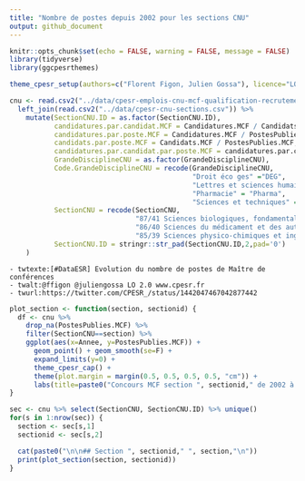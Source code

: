 ```yaml
---
title: "Nombre de postes depuis 2002 pour les sections CNU"
output: github_document
---
```


```r
knitr::opts_chunk$set(echo = FALSE, warning = FALSE, message = FALSE)
library(tidyverse)
library(ggcpesrthemes)

theme_cpesr_setup(authors=c("Florent Figon, Julien Gossa"), licence="LO 2.0", source = "DGRH A1-1")

cnu <- read.csv2("../data/cpesr-emplois-cnu-mcf-qualification-recrutement.csv") %>%
  left_join(read.csv2("../data/cpesr-cnu-sections.csv")) %>%
    mutate(SectionCNU.ID = as.factor(SectionCNU.ID),
           candidatures.par.candidat.MCF = Candidatures.MCF / Candidats.MCF,
           candidatures.par.poste.MCF = Candidatures.MCF / PostesPublies.MCF,
           candidats.par.poste.MCF = Candidats.MCF / PostesPublies.MCF,
           candidatures.par.candidat.par.poste.MCF = candidatures.par.candidat.MCF / PostesPublies.MCF,
           GrandeDisciplineCNU = as.factor(GrandeDisciplineCNU),
           Code.GrandeDisciplineCNU = recode(GrandeDisciplineCNU, 
                                             "Droit éco ges" ="DEG",
                                             "Lettres et sciences humaines" = "LSHS",
                                             "Pharmacie" = "Pharma",
                                             "Sciences et techniques" = "ST"),
           SectionCNU = recode(SectionCNU, 
                               "87/41 Sciences biologiques, fondamentales et cliniques"="87 Sciences biologiques, fondamentales et cliniques",
                               "86/40 Sciences du médicament et des autres produits de santé"="86 Sciences du médicament et des autres produits de santé",
                               "85/39 Sciences physico-chimiques et ingénierie appliquée à la santé"="85 Sciences physico-chimiques et ingénierie appliquée à la santé"),
           SectionCNU.ID = stringr::str_pad(SectionCNU.ID,2,pad='0')
    )
```

```
- twtexte:[#DataESR] Evolution du nombre de postes de Maître de conférences
- twalt:@ffigon @juliengossa LO 2.0 www.cpesr.fr
- twurl:https://twitter.com/CPESR_/status/1442047467042877442
```

```r
plot_section <- function(section, sectionid) {
  df <- cnu %>% 
    drop_na(PostesPublies.MCF) %>% 
    filter(SectionCNU==section) %>% 
    ggplot(aes(x=Annee, y=PostesPublies.MCF)) + 
      geom_point() + geom_smooth(se=F) + 
      expand_limits(y=0) +
      theme_cpesr_cap() + 
      theme(plot.margin = margin(0.5, 0.5, 0.5, 0.5, "cm")) +
      labs(title=paste0("Concours MCF section ", sectionid," de 2002 à 2019"), subtitle=section, y ="Postes de MCF publiés", x = "Année") 
}
```

```r

sec <- cnu %>% select(SectionCNU, SectionCNU.ID) %>% unique()
for(s in 1:nrow(sec)) {
  section <- sec[s,1]
  sectionid <- sec[s,2]

  cat(paste0("\n\n## Section ", sectionid," ", section,"\n"))
  print(plot_section(section, sectionid))
}
```